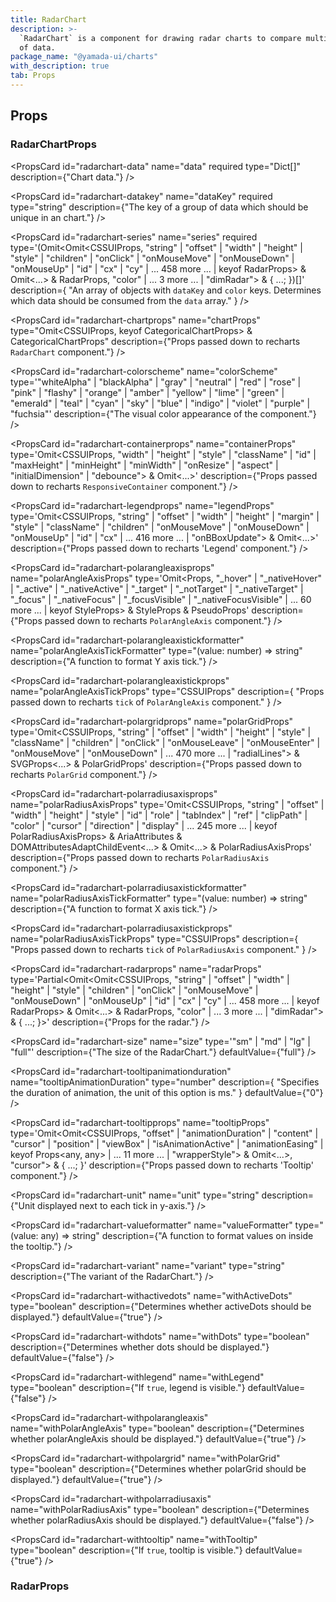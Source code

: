 ```yaml
---
title: RadarChart
description: >-
  `RadarChart` is a component for drawing radar charts to compare multiple sets
  of data.
package_name: "@yamada-ui/charts"
with_description: true
tab: Props
---
```


## Props

### RadarChartProps

<PropsCard
  id="radarchart-data"
  name="data"
  required
  type="Dict[]"
  description={"Chart data."}
/>

<PropsCard
  id="radarchart-datakey"
  name="dataKey"
  required
  type="string"
  description={"The key of a group of data which should be unique in an chart."}
/>

<PropsCard
  id="radarchart-series"
  name="series"
  required
  type='(Omit<Omit<CSSUIProps, "string" | "offset" | "width" | "height" | "style" | "children" | "onClick" | "onMouseMove" | "onMouseDown" | "onMouseUp" | "id" | "cx" | "cy" | ... 458 more ... | keyof RadarProps> & Omit<...> & RadarProps, "color" | ... 3 more ... | "dimRadar"> & { ...; })[]'
  description={
    "An array of objects with `dataKey` and `color` keys. Determines which data should be consumed from the `data` array."
  }
/>

<PropsCard
  id="radarchart-chartprops"
  name="chartProps"
  type="Omit<CSSUIProps, keyof CategoricalChartProps> &
  CategoricalChartProps"
  description={"Props passed down to recharts `RadarChart` component."}
/>

<PropsCard
  id="radarchart-colorscheme"
  name="colorScheme"
  type='"whiteAlpha" | "blackAlpha" | "gray" | "neutral" | "red" | "rose" | "pink" | "flashy" | "orange" | "amber" | "yellow" | "lime" | "green" | "emerald" | "teal" | "cyan" | "sky" | "blue" | "indigo" | "violet" | "purple" | "fuchsia"'
  description={"The visual color appearance of the component."}
/>

<PropsCard
  id="radarchart-containerprops"
  name="containerProps"
  type='Omit<CSSUIProps, "width" | "height" | "style" | "className" | "id" | "maxHeight" | "minHeight" | "minWidth" | "onResize" | "aspect" | "initialDimension" | "debounce"> & Omit<...>'
  description={"Props passed down to recharts `ResponsiveContainer` component."}
/>

<PropsCard
  id="radarchart-legendprops"
  name="legendProps"
  type='Omit<CSSUIProps, "string" | "offset" | "width" | "height" | "margin" | "style" | "className" | "children" | "onMouseMove" | "onMouseDown" | "onMouseUp" | "id" | "cx" | ... 416 more ... | "onBBoxUpdate"> & Omit<...>'
  description={"Props passed down to recharts 'Legend' component."}
/>

<PropsCard
  id="radarchart-polarangleaxisprops"
  name="polarAngleAxisProps"
  type='Omit<Props, "_hover" | "_nativeHover" | "_active" | "_nativeActive" | "_target" | "_notTarget" | "_nativeTarget" | "_focus" | "_nativeFocus" | "_focusVisible" | "_nativeFocusVisible" | ... 60 more ... | keyof StyleProps> & StyleProps & PseudoProps'
  description={"Props passed down to recharts `PolarAngleAxis` component."}
/>

<PropsCard
  id="radarchart-polarangleaxistickformatter"
  name="polarAngleAxisTickFormatter"
  type="(value: number) => string"
  description={"A function to format Y axis tick."}
/>

<PropsCard
  id="radarchart-polarangleaxistickprops"
  name="polarAngleAxisTickProps"
  type="CSSUIProps"
  description={
    "Props passed down to recharts `tick` of `PolarAngleAxis` component."
  }
/>

<PropsCard
  id="radarchart-polargridprops"
  name="polarGridProps"
  type='Omit<CSSUIProps, "string" | "offset" | "width" | "height" | "style" | "className" | "children" | "onClick" | "onMouseLeave" | "onMouseEnter" | "onMouseMove" | "onMouseDown" | ... 470 more ... | "radialLines"> & SVGProps<...> & PolarGridProps'
  description={"Props passed down to recharts `PolarGrid` component."}
/>

<PropsCard
  id="radarchart-polarradiusaxisprops"
  name="polarRadiusAxisProps"
  type='Omit<CSSUIProps, "string" | "offset" | "width" | "height" | "style" | "id" | "role" | "tabIndex" | "ref" | "clipPath" | "color" | "cursor" | "direction" | "display" | ... 245 more ... | keyof PolarRadiusAxisProps> & AriaAttributes & DOMAttributesAdaptChildEvent<...> & Omit<...> & PolarRadiusAxisProps'
  description={"Props passed down to recharts `PolarRadiusAxis` component."}
/>

<PropsCard
  id="radarchart-polarradiusaxistickformatter"
  name="polarRadiusAxisTickFormatter"
  type="(value: number) => string"
  description={"A function to format X axis tick."}
/>

<PropsCard
  id="radarchart-polarradiusaxistickprops"
  name="polarRadiusAxisTickProps"
  type="CSSUIProps"
  description={
    "Props passed down to recharts `tick` of `PolarRadiusAxis` component."
  }
/>

<PropsCard
  id="radarchart-radarprops"
  name="radarProps"
  type='Partial<Omit<Omit<CSSUIProps, "string" | "offset" | "width" | "height" | "style" | "children" | "onClick" | "onMouseMove" | "onMouseDown" | "onMouseUp" | "id" | "cx" | "cy" | ... 458 more ... | keyof RadarProps> & Omit<...> & RadarProps, "color" | ... 3 more ... | "dimRadar"> & { ...; }>'
  description={"Props for the radar."}
/>

<PropsCard
  id="radarchart-size"
  name="size"
  type='"sm" | "md" | "lg" | "full"'
  description={"The size of the RadarChart."}
  defaultValue={"full"}
/>

<PropsCard
  id="radarchart-tooltipanimationduration"
  name="tooltipAnimationDuration"
  type="number"
  description={
    "Specifies the duration of animation, the unit of this option is ms."
  }
  defaultValue={"0"}
/>

<PropsCard
  id="radarchart-tooltipprops"
  name="tooltipProps"
  type='Omit<Omit<CSSUIProps, "offset" | "animationDuration" | "content" | "cursor" | "position" | "viewBox" | "isAnimationActive" | "animationEasing" | keyof Props<any, any> | ... 11 more ... | "wrapperStyle"> & Omit<...>, "cursor"> & { ...; }'
  description={"Props passed down to recharts 'Tooltip' component."}
/>

<PropsCard
  id="radarchart-unit"
  name="unit"
  type="string"
  description={"Unit displayed next to each tick in y-axis."}
/>

<PropsCard
  id="radarchart-valueformatter"
  name="valueFormatter"
  type="(value: any) => string"
  description={"A function to format values on inside the tooltip."}
/>

<PropsCard
  id="radarchart-variant"
  name="variant"
  type="string"
  description={"The variant of the RadarChart."}
/>

<PropsCard
  id="radarchart-withactivedots"
  name="withActiveDots"
  type="boolean"
  description={"Determines whether activeDots should be displayed."}
  defaultValue={"true"}
/>

<PropsCard
  id="radarchart-withdots"
  name="withDots"
  type="boolean"
  description={"Determines whether dots should be displayed."}
  defaultValue={"false"}
/>

<PropsCard
  id="radarchart-withlegend"
  name="withLegend"
  type="boolean"
  description={"If `true`, legend is visible."}
  defaultValue={"false"}
/>

<PropsCard
  id="radarchart-withpolarangleaxis"
  name="withPolarAngleAxis"
  type="boolean"
  description={"Determines whether polarAngleAxis should be displayed."}
  defaultValue={"true"}
/>

<PropsCard
  id="radarchart-withpolargrid"
  name="withPolarGrid"
  type="boolean"
  description={"Determines whether polarGrid should be displayed."}
  defaultValue={"true"}
/>

<PropsCard
  id="radarchart-withpolarradiusaxis"
  name="withPolarRadiusAxis"
  type="boolean"
  description={"Determines whether polarRadiusAxis should be displayed."}
  defaultValue={"false"}
/>

<PropsCard
  id="radarchart-withtooltip"
  name="withTooltip"
  type="boolean"
  description={"If `true`, tooltip is visible."}
  defaultValue={"true"}
/>

### RadarProps

<PropsCard
  id="radar-activedot"
  name="activeDot"
  type='Omit<Omit<Props, "ref">, "_hover" | "_nativeHover" | "_active" | "_nativeActive" | "_target" | "_notTarget" | "_nativeTarget" | "_focus" | "_nativeFocus" | "_focusVisible" | ... 61 more ... | keyof StyleProps> & StyleProps & PseudoProps'
/>

<PropsCard
  id="radar-color"
  name="color"
  type='UIValue<"border" | "link" | Color | "current" | "focus" | "whiteAlpha.50" | "whiteAlpha.100" | "whiteAlpha.200" | "whiteAlpha.300" | "whiteAlpha.400" | "whiteAlpha.500" | ... 318 more ... | "secondary.950">'
/>

<PropsCard
  id="radar-dimdot"
  name="dimDot"
  type='Omit<Omit<Props, "ref">, "_hover" | "_nativeHover" | "_active" | "_nativeActive" | "_target" | "_notTarget" | "_nativeTarget" | "_focus" | "_nativeFocus" | "_focusVisible" | ... 61 more ... | keyof StyleProps> & StyleProps & PseudoProps'
/>

<PropsCard
  id="radar-dimradar"
  name="dimRadar"
  type='Partial<Omit<Omit<CSSUIProps, "string" | "offset" | "width" | "height" | "style" | "children" | "onClick" | "onMouseMove" | "onMouseDown" | "onMouseUp" | "id" | "cx" | "cy" | ... 458 more ... | keyof RadarProps> & Omit<...> & RadarProps, "color" | ... 3 more ... | "dimRadar"> & { ...; }>'
/>

<PropsCard
  id="radar-dot"
  name="dot"
  type='Omit<Omit<Props, "ref">, "_hover" | "_nativeHover" | "_active" | "_nativeActive" | "_target" | "_notTarget" | "_nativeTarget" | "_focus" | "_nativeFocus" | "_focusVisible" | ... 61 more ... | keyof StyleProps> & StyleProps & PseudoProps'
/>
